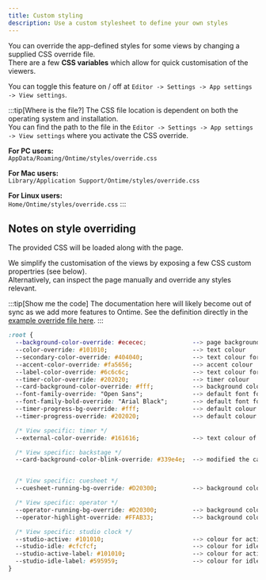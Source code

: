 ```yaml
---
title: Custom styling
description: Use a custom stylesheet to define your own styles
---
```


You can override the app-defined styles for some views by changing a supplied CSS override file. \
There are a few **CSS variables** which allow for quick customisation of the viewers.

You can toggle this feature on / off at `Editor -> Settings -> App settings -> View settings`.

:::tip[Where is the file?]
The CSS file location is dependent on both the operating system and installation. \
You can find the path to the file in the `Editor -> Settings -> App settings -> View settings` where you activate the CSS override.

**For PC users:**\
`AppData/Roaming/Ontime/styles/override.css`

**For Mac users:**\
`Library/Application Support/Ontime/styles/override.css`

**For Linux users:**\
`Home/Ontime/styles/override.css`
:::

## Notes on style overriding

The provided CSS will be loaded along with the page. 

We simplify the customisation of the views by exposing a few CSS custom propertries (see below). \
Alternatively, can inspect the page manually and override any styles relevant.

:::tip[Show me the code]
The documentation here will likely become out of sync as we add more features to Ontime.
See the definition directly in the [example override file here](https://github.com/cpvalente/ontime/blob/master/apps/server/src/external/styles/override.css).
:::

```css
:root {
  --background-color-override: #ececec;             --> page background
  --color-override: #101010;                        --> text colour
  --secondary-color-override: #404040;              --> text colour for secondary fields such as clocks
  --accent-color-override: #fa5656;                 --> accent colour
  --label-color-override: #6c6c6c;                  --> text colour for labels such as "Time now"
  --timer-color-override: #202020;                  --> timer colour
  --card-background-color-override: #fff;           --> background colour for cards
  --font-family-override: "Open Sans";              --> default font for all views
  --font-family-bold-override: "Arial Black";       --> default font for clocks in Minimal and Clock views
  --timer-progress-bg-override: #fff;               --> default colour for progress bar background
  --timer-progress-override: #202020;               --> default colour for progress bar progress section

  /* View specific: timer */
  --external-color-override: #161616;               --> text colour of external data field

  /* View specific: backstage */
  --card-background-color-blink-override: #339e4e;  --> modified the card with a blink behaviour when a timer changes


  /* View specific: cuesheet */
  --cuesheet-running-bg-override: #D20300;          --> background colour of running event

  /* View specific: operator */
  --operator-running-bg-override: #D20300;          --> background colour of running event
  --operator-highlight-override: #FFAB33;           --> background colour of highlighted user field

  /* View specific: studio clock */
  --studio-active: #101010;                         --> colour for active indicators
  --studio-idle: #cfcfcf;                           --> colour for idle indicators
  --studio-active-label: #101010;                   --> colour for active labels
  --studio-idle-label: #595959;                     --> colour for idle labels
}
```

